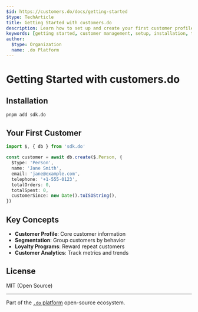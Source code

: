 ```yaml
---
$id: https://customers.do/docs/getting-started
$type: TechArticle
title: Getting Started with customers.do
description: Learn how to set up and create your first customer profile.
keywords: [getting started, customer management, setup, installation, tutorial]
author:
  $type: Organization
  name: .do Platform
---
```


# Getting Started with customers.do

## Installation

```bash
pnpm add sdk.do
```

## Your First Customer

```typescript
import $, { db } from 'sdk.do'

const customer = await db.create($.Person, {
  $type: 'Person',
  name: 'Jane Smith',
  email: 'jane@example.com',
  telephone: '+1-555-0123',
  totalOrders: 0,
  totalSpent: 0,
  customerSince: new Date().toISOString(),
})
```

## Key Concepts

- **Customer Profile**: Core customer information
- **Segmentation**: Group customers by behavior
- **Loyalty Programs**: Reward repeat customers
- **Customer Analytics**: Track metrics and trends

## License

MIT (Open Source)

---

Part of the [`.do` platform](https://github.com/dot-do/platform) open-source ecosystem.
